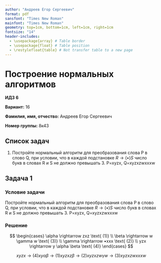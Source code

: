 ```yaml
---
author: "Андреев Егор Сергеевич"
format: pdf
sansfont: "Times New Roman"
mainfont: "Times New Roman"
geometry: top=1cm, bottom=1cm, left=1cm, right=1cm
fontsize: "14"
header-includes:
  - \usepackage{array} # Table border
  - \usepackage{float} # Table position
  - \restylefloat{table} # Not transfer table to a new page
---
```


# Построение нормальных алгоритмов

**ИДЗ 6**

**Вариант:** 16

**Фамилия, имя, отчество:** Андреев Егор Сергеевич

**Номер группы:** 8к43

## Список задач

1. Постройте нормальный алгоритм для преобразования слова P в слово Q, при условии, что в каждой подстановке $R \rightarrow (•) S$ число букв в словах R и S не должно превышать 3. P=xyzx, Q=xyzxzwxxxw 

## Задача 1

### Условие задачи

Постройте нормальный алгоритм для преобразования слова P в слово Q, при условии, что в каждой подстановке $R \rightarrow (•) S$ число букв в словах R и S не должно превышать 3. P=xyzx, Q=xyzxzwxxxw

### Решение

$$
\begin{cases}
\alpha \rightarrow zxz         \text{ (1)} \\
\beta \rightarrow w \gamma w   \text{ (3)} \\
\gamma \rightarrow •xxx        \text{ (2)} \\
yzx \rightarrow y \alpha \beta \text{ (4)}
\end{cases}
$$

$$
xyzx 
\rightarrow (4) xy \alpha \beta
\rightarrow (1) xyzxz \beta
\rightarrow (2) xyzxzw \gamma w
\rightarrow (3) xyzxzwxxxw
$$